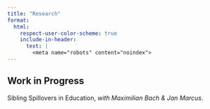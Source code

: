 ```yaml
---
title: "Research"
format: 
  html:
    respect-user-color-scheme: true
    include-in-header:
      text: |
        <meta name="robots" content="noindex">
---
```


## Work in Progress
Sibling Spillovers in Education, *with Maximilian Bach & Jan Marcus*.
